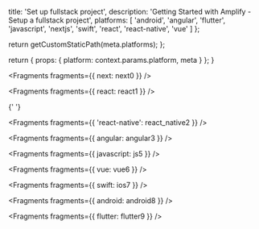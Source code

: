 
  title: 'Set up fullstack project',
  description: 'Getting Started with Amplify - Setup a fullstack project',
  platforms: [
    'android',
    'angular',
    'flutter',
    'javascript',
    'nextjs',
    'swift',
    'react',
    'react-native',
    'vue'
  ]
};

  return getCustomStaticPath(meta.platforms);
};

  return {
    props: {
      platform: context.params.platform,
      meta
    }
  };
}


<Fragments fragments={{ next: next0 }} />


<Fragments fragments={{ react: react1 }} />


{' '}

<Fragments fragments={{ 'react-native': react_native2 }} />


<Fragments fragments={{ angular: angular3 }} />


<Fragments fragments={{ javascript: js5 }} />


<Fragments fragments={{ vue: vue6 }} />


<Fragments fragments={{ swift: ios7 }} />


<Fragments fragments={{ android: android8 }} />


<Fragments fragments={{ flutter: flutter9 }} />
